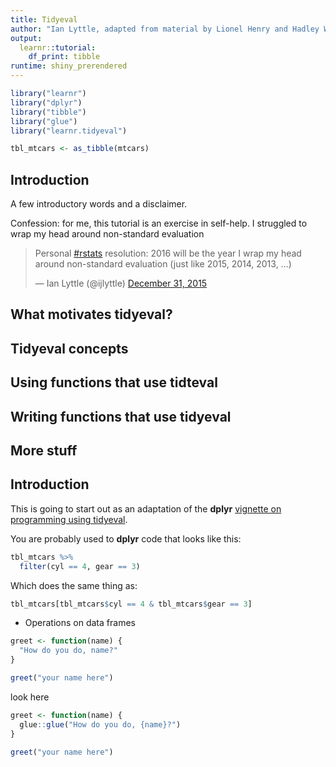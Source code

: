 ```yaml
---
title: Tidyeval
author: "Ian Lyttle, adapted from material by Lionel Henry and Hadley Wickham"
output: 
  learnr::tutorial:
    df_print: tibble
runtime: shiny_prerendered
---
```


```r
library("learnr")
library("dplyr")
library("tibble")
library("glue")
library("learnr.tidyeval")

tbl_mtcars <- as_tibble(mtcars)
```

## Introduction

A few introductory words and a disclaimer.

Confession: for me, this tutorial is an exercise in self-help. I struggled to wrap my head around non-standard evaluation


<blockquote class="twitter-tweet" data-lang="en"><p lang="en" dir="ltr">Personal <a href="https://twitter.com/hashtag/rstats?src=hash&amp;ref_src=twsrc%5Etfw">#rstats</a> resolution: 2016 will be the year I wrap my head around non-standard evaluation (just like 2015, 2014, 2013, ...)</p>&mdash; Ian Lyttle (@ijlyttle) <a href="https://twitter.com/ijlyttle/status/682678320039899141?ref_src=twsrc%5Etfw">December 31, 2015</a></blockquote>
<script async src="https://platform.twitter.com/widgets.js" charset="utf-8"></script>


## What motivates tidyeval?



## Tidyeval concepts

## Using functions that use tidteval

## Writing functions that use tidyeval

## More stuff


## Introduction

This is going to start out as an adaptation of the __dplyr__ [vignette on programming using tidyeval](http://dplyr.tidyverse.org/articles/programming.html).  

You are probably used to **dplyr** code that looks like this:

```r
tbl_mtcars %>%
  filter(cyl == 4, gear == 3)
```

Which does the same thing as: 

```r
tbl_mtcars[tbl_mtcars$cyl == 4 & tbl_mtcars$gear == 3]
```

- Operations on data frames

```r
greet <- function(name) {
  "How do you do, name?"
}

greet("your name here")
```

look here

```r
greet <- function(name) {
  glue::glue("How do you do, {name}?")
}

greet("your name here")
```

